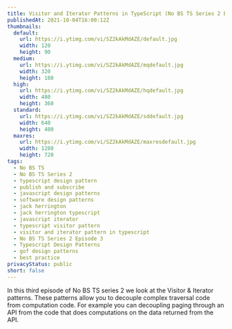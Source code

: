 ```yaml
---
title: Visitor and Iterator Patterns in TypeScript (No BS TS Series 2 Episode 3)
publishedAt: 2021-10-04T16:00:12Z
thumbnails:
  default:
    url: https://i.ytimg.com/vi/SZ2kAkMdAZE/default.jpg
    width: 120
    height: 90
  medium:
    url: https://i.ytimg.com/vi/SZ2kAkMdAZE/mqdefault.jpg
    width: 320
    height: 180
  high:
    url: https://i.ytimg.com/vi/SZ2kAkMdAZE/hqdefault.jpg
    width: 480
    height: 360
  standard:
    url: https://i.ytimg.com/vi/SZ2kAkMdAZE/sddefault.jpg
    width: 640
    height: 480
  maxres:
    url: https://i.ytimg.com/vi/SZ2kAkMdAZE/maxresdefault.jpg
    width: 1280
    height: 720
tags:
  - No BS TS
  - No BS TS Series 2
  - typescript design pattern
  - publish and subscribe
  - javascript design patterns
  - software design patterns
  - jack herrington
  - jack herrington typescript
  - javascript iterator
  - typescript visitor pattern
  - visitor and iterator pattern in typescript
  - No BS TS Series 2 Episode 3
  - Typescript Design Patterns
  - gof design patterns
  - best practice
privacyStatus: public
short: false
---
```

  
In this third episode of No BS TS series 2 we look at the Visitor & Iterator patterns. These patterns allow you to decouple complex traversal code from computation code. For example you can decoupling paging through an API from the code that does computations on the data returned from the API. 
